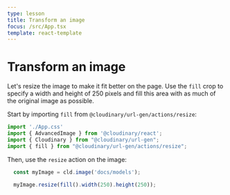 ```yaml
---
type: lesson
title: Transform an image
focus: /src/App.tsx
template: react-template
---
```


# Transform an image

Let's resize the image to make it fit better on the page. Use the `fill` crop to specify a width and height of 250 pixels and fill this area with as much of the original image as possible.

Start by importing `fill` from `@cloudinary/url-gen/actions/resize`:

```ts add={4}
import './App.css'
import { AdvancedImage } from '@cloudinary/react';
import { Cloudinary } from "@cloudinary/url-gen";
import { fill } from "@cloudinary/url-gen/actions/resize";
```

Then, use the `resize` action on the image:

```ts add={3}
  const myImage = cld.image('docs/models'); 

  myImage.resize(fill().width(250).height(250));
```
